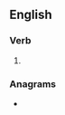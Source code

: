 ==English==

===Verb===
{{head|en|verb form}}

# {{en-past of|niggle}}

===Anagrams===
* {{anagrams|en|a=deggiln|Gedling|gelding|gingled}}
